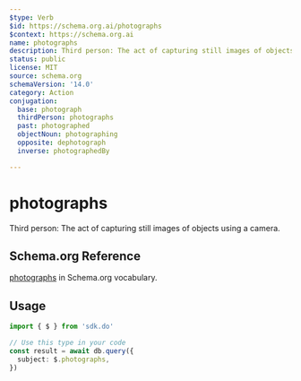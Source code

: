 ```yaml
---
$type: Verb
$id: https://schema.org.ai/photographs
$context: https://schema.org.ai
name: photographs
description: Third person: The act of capturing still images of objects using a camera.
status: public
license: MIT
source: schema.org
schemaVersion: '14.0'
category: Action
conjugation:
  base: photograph
  thirdPerson: photographs
  past: photographed
  objectNoun: photographing
  opposite: dephotograph
  inverse: photographedBy

---
```


# photographs

Third person: The act of capturing still images of objects using a camera.

## Schema.org Reference

[photographs](https://schema.org/PhotographAction) in Schema.org vocabulary.

## Usage

```typescript
import { $ } from 'sdk.do'

// Use this type in your code
const result = await db.query({
  subject: $.photographs,
})
```
